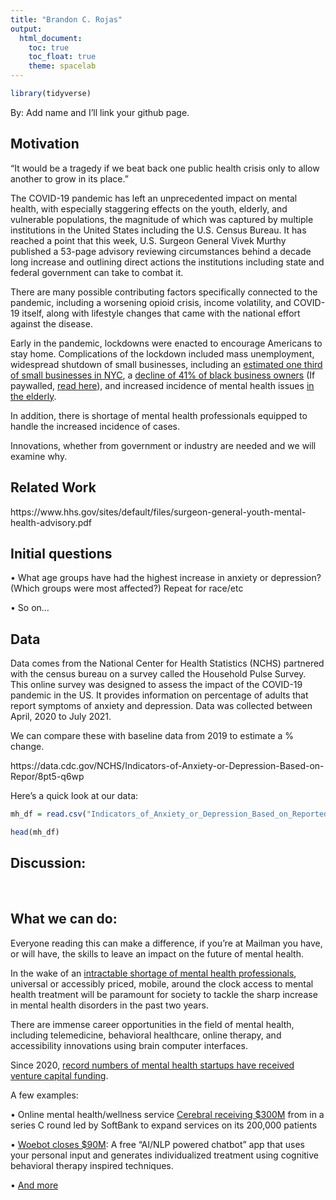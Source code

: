 ```yaml
---
title: "Brandon C. Rojas"
output: 
  html_document:
    toc: true
    toc_float: true
    theme: spacelab
---
```


```r
library(tidyverse)
```

By: Add name and I'll link your github page.

## Motivation

“It would be a tragedy if we beat back one public health crisis only to allow another to grow in its place.”


The COVID-19 pandemic has left an unprecedented impact on mental health, with especially staggering effects on the youth, elderly, and vulnerable populations, the magnitude of which was captured by multiple institutions in the United States including the U.S. Census Bureau. It has reached a point that this week, U.S. Surgeon General Vivek Murthy published a 53-page advisory reviewing circumstances behind a decade long increase and outlining direct actions the institutions including state and federal government can take to combat it. 

There are many possible contributing factors specifically connected to the pandemic, including a worsening opioid crisis, income volatility, and COVID-19 itself, along with lifestyle changes that came with the national effort against the disease. 

Early in the pandemic, lockdowns were enacted to encourage Americans to stay home. Complications of the lockdown included mass unemployment, widespread shutdown of small businesses, including an <a href="https://www.nytimes.com/2020/08/03/nyregion/nyc-small-businesses-closing-coronavirus.html">estimated one third of small businesses in NYC</a>, a <a href="https://www.bloomberg.com/news/articles/2020-06-08/black-business-owners-suffer-41-drop-in-covid-19-lockdowns">decline of 41% of black business owners</a> (If paywalled, <a href="https://drive.google.com/file/d/1so5hfe7FaEf6Newl-XENT8gfIQWiQKb9/view?usp=sharing">read here</a>), and increased incidence of mental health issues <a
href="https://icap.columbia.edu/tools_resources/silver-survey-summary-sheet/">in the elderly</a>. 


In addition, there is shortage of mental health professionals equipped to handle the increased incidence of cases. 


Innovations, whether from government or industry are needed and we will examine why.


## Related Work


https://www.hhs.gov/sites/default/files/surgeon-general-youth-mental-health-advisory.pdf 

## Initial questions


•	What age groups have had the highest increase in anxiety or depression? (Which groups were most affected?) Repeat for race/etc

•	So on...
    

## Data


Data comes from the National Center for Health Statistics (NCHS) partnered with the census bureau on a survey called the Household Pulse Survey. This online survey was designed to assess the impact of the COVID-19 pandemic in the US. It provides information on percentage of adults that report symptoms of anxiety and depression. Data was collected between April, 2020 to July 2021. 

We can compare these with baseline data from 2019 to estimate a % change. 

https://data.cdc.gov/NCHS/Indicators-of-Anxiety-or-Depression-Based-on-Repor/8pt5-q6wp

Here's a quick look at our data:

```r

mh_df = read.csv("Indicators_of_Anxiety_or_Depression_Based_on_Reported_Frequency_of_Symptoms_During_Last_7_Days.csv") %>% janitor::clean_names()

head(mh_df)

```



## Discussion:
 

## What we can do:


Everyone reading this can make a difference, if you’re at Mailman you have, or will have, the skills to leave an impact on the future of mental health. 

In the wake of an <a href="https://usafacts.org/articles/over-one-third-of-americans-live-in-areas-lacking-mental-health-professionals/">intractable shortage of mental health professionals</a>, universal or accessibly priced, mobile, around the clock access to mental health treatment will be paramount for society to tackle the sharp increase in mental health disorders in the past two years.

There are immense career opportunities in the field of mental health, including telemedicine, behavioral healthcare, online therapy, and accessibility innovations using brain computer interfaces.

Since 2020, <a href="https://www.forbes.com/sites/katiejennings/2021/06/07/venture-funding-for-mental-health-startups-hits-record-high-as-anxiety-depression-skyrocket/?sh=4c4ea68a1116">record numbers of mental health startups have received venture capital funding</a>. 

A few examples:

• Online mental health/wellness service <a href="https://www.fiercehealthcare.com/tech/softbank-leads-mental-health-startup-cerebral-s-300m-round-propelling-valuation-to-4-8b.%20Published%20December%208,%202021.">Cerebral receiving $300M</a> from in a series C round led by SoftBank to expand services on its 200,000 patients

• <a href="https://www.fiercebiotech.com/medtech/digital-therapist-woebot-perks-up-90m-for-ai-powered-mental-health-platform.%20Published%20July%2021,%202021.%20Accessed%20December%2010,%202021.">Woebot closes $90M</a>: A free “AI/NLP powered chatbot” app that uses your personal input and generates individualized treatment using cognitive behavioral therapy inspired techniques.</p>

• <a href="https://www.whatif.vc/portfolio">And more</a>